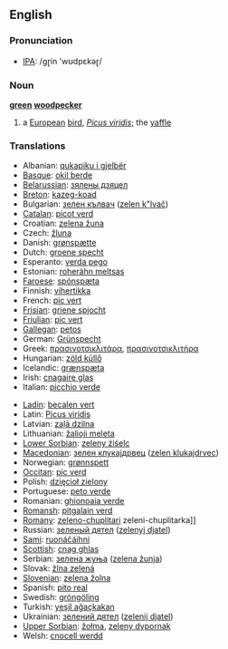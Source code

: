 ==English==

===Pronunciation===
*[[w:IPA|IPA]]: /gɽin 'wʊdpɛkəɽ/

===Noun===
{{wikipedia}}
'''[[green]] [[woodpecker]]'''

# a [[European]] [[bird]], ''[[Picus viridis]]''; the [[yaffle]]

===Translations===
{{rfc-level|Translations at L3+ (AutoFormat would have corrected level of Translations)}}
{{top}}
*Albanian: [[qukapiku i gjelbër]]
*[[Basque]]: [[okil berde]]
*[[Belarussian]]: [[зялены дзяцел]]
*[[Breton]]: [[kazeg-koad]]
*Bulgarian: [[зелен кълвач]] ([[zelen k"lvač]])
*[[Catalan]]: [[picot verd]]
*Croatian: [[zelena žuna]]
*Czech: [[žluna]]
*Danish: [[grønspætte]]
*Dutch: [[groene specht]] {{m}}
*Esperanto: [[verda pego]]
*Estonian: [[roherähn meltsas]]
*[[Faroese]]: [[spónspæta]]
*Finnish: [[vihertikka]]
*French: [[pic vert]] {{m}}
*[[Frisian]]: [[griene spjocht]]
*[[Friulian]]: [[pic vert]]
*[[Gallegan]]: [[petos]]
*German: [[Grünspecht]] {{m}}
*Greek: [[πρασινοτσικλιτάρα]], [[πρασινοτσικλιτήρα]] '' ''
*Hungarian: [[zöld küllő]]
*Icelandic: [[grænspæta]]
*Irish: [[cnagaire glas]]
*Italian: [[picchio verde]] {{m}}
{{mid}}
*[[Ladin]]: [[becalen vert]]
*Latin: [[Picus viridis]] '' ''
*Latvian: [[zaļā dzilna]]
*Lithuanian: [[žalioji meleta]]
*[[Lower Sorbian]]: [[zeleny źiśelc]]
*[[Macedonian]]: [[зелен клукаjдрвец]] ([[zelen klukajdrvec]])
*Norwegian: [[grønnspett]]
*[[Occitan]]: [[pic verd]]
*Polish: [[dzięcioł zielony]] '' ''
*Portuguese: [[peto verde]]
*Romanian: [[ghionoaia verde]]
*[[Romansh]]: [[pitgalain verd]]
*[[Romany]]: [[zeleno-chuplitari]] {{m}} zeleni-chuplitarka]] {{f}}
*Russian: [[зеленый дятел]] ([[zelenyj djatel]]) '' ''
*[[Sami]]: [[ruonáčáihni]]
*[[Scottish]]: [[cnag ghlas]]
*Serbian: [[зелена жуња]] ([[zelena žunja]])
*Slovak: [[žlna zelená]]
*[[Slovenian]]: [[zelena žolna]]
*Spanish: [[pito real]] {{m}}
*Swedish: [[gröngöling]]
*Turkish: [[yeşil ağaçkakan]]
*Ukrainian: [[зелений дятел]] ([[zеlеnij djatеl]])
*[[Upper Sorbian]]: [[žołma]], [[zeleny dypornak]]
*Welsh: [[cnocell werdd]]
{{bottom}}